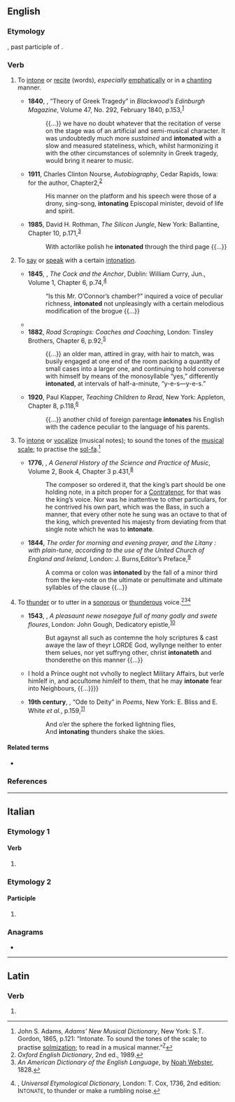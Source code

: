 ==English==

===Etymology===
{{der|en|la|intonatus}}, past participle of {{m|la|intonare||to thunder, resound}}.

===Verb===
{{en-verb}}

# {{lb|en|transitive|intransitive|dated}} To [[intone]] or [[recite]] (words), ''especially'' [[emphatic]]ally or in a [[chant]]ing manner.
#* '''1840''', {{w|Thomas De Quincey}}, “Theory of Greek Tragedy” in ''Blackwood’s Edinburgh Magazine'', Volume 47, No. 292, February 1840, p.{{nbsp}}153,<sup>[https://catalog.hathitrust.org/Record/006061455]</sup>
#*: {{...}} we have no doubt whatever that the recitation of verse on the stage was of an artificial and semi-musical character. It was undoubtedly much more ''sustained'' and '''intonated''' with a slow and measured stateliness, which, whilst harmonizing it with the other circumstances of solemnity in Greek tragedy, would bring it nearer to music.
#* '''1911''', Charles Clinton Nourse, ''Autobiography'', Cedar Rapids, Iowa: for the author, Chapter{{nbsp}}2,<sup>[https://www.gutenberg.org/files/40777/40777-h/40777-h.htm]</sup>
#*: His manner on the platform and his speech were those of a drony, sing-song, '''intonating''' Episcopal minister, devoid of life and spirit.
#* '''1985''', David H. Rothman, ''The Silicon Jungle'', New York: Ballantine, Chapter 10, p.{{nbsp}}171,<sup>[https://www.gutenberg.org/files/54360/54360-h/54360-h.htm]</sup>
#*: With actorlike polish he '''intonated''' through the third page {{...}}
# {{lb|en|transitive|dated}} To [[say]] or [[speak]] with a certain [[intonation]].
#* '''1845''', {{w|Sheridan Le Fanu}}, ''The Cock and the Anchor'', Dublin: William Curry, Jun., Volume 1, Chapter 6, p.{{nbsp}}74,<sup>[https://archive.org/details/cockanchorbeingc01lefa]</sup>
#*: “Is this Mr. O’Connor’s chamber?” inquired a voice of peculiar richness, '''intonated''' not unpleasingly with a certain melodious modification of the brogue {{...}}
#* {{RQ:Hawthorne French and Italian Notebooks|chapter=Rome|volume=I|page=274|passage=Miss Bremer talked plentifully in her strange manner—good English enough for a foreigner, but so oddly '''intonated''' and accented, that it is impossible to be sure of more than one word in ten.}}
#* '''1882''', ''Road Scrapings: Coaches and Coaching'', London: Tinsley Brothers, Chapter 6, p.{{nbsp}}92,<sup>[https://www.gutenberg.org/files/45372/45372-h/45372-h.htm]</sup>
#*: {{...}} an older man, attired in gray, with hair to match, was busily engaged at one end of the room packing a quantity of small cases into a larger one, and continuing to hold converse with himself by means of the monosyllable “yes,” differently '''intonated''', at intervals of half-a-minute, “y-e-s—y-e-s.”
#* '''1920''', Paul Klapper, ''Teaching Children to Read'', New York: Appleton, Chapter 8, p.{{nbsp}}118,<sup>[https://www.fadedpage.com/books/20180846/html.php]</sup>
#*: {{...}} another child of foreign parentage '''intonates''' his English with the cadence peculiar to the language of his parents.
# {{lb|en|transitive|dated}} To [[intone]] or [[vocalize]] (musical notes); to sound the tones of the [[musical scale]]; to practise the [[sol-fa]].<ref>John S. Adams, ''Adams’ New Musical Dictionary'', New York: S.T. Gordon, 1865, p.{{nbsp}}121: “Intonate. To sound the tones of the scale; to practise [[solmisation|solmization]]; to read in a musical manner.”<sup>[https://catalog.hathitrust.org/Record/100695670]</sup></ref>
#* '''1776''', {{w|John Hawkins (author)|John Hawkins}}, ''A General History of the Science and Practice of Music'', Volume 2, Book 4, Chapter 3 p.{{nbsp}}431,<sup>[https://archive.org/details/generalhistoryof02byuhawk]</sup>
#*: The composer so ordered it, that the king’s part should be one holding note, in a pitch proper for a [[countertenor|Contratenor]], for that was the king’s voice. Nor was he inattentive to other particulars, for he contrived his own part, which was the Bass, in such a manner, that every other note he sung was an octave to that of the king, which prevented his majesty from deviating from that single note which he was to '''intonate'''.
#* '''1844''', ''The order for morning and evening prayer, and the Litany : with plain-tune, according to the use of the United Church of England and Ireland'', London: J. Burns,Editor’s Preface,<sup>[https://catalog.hathitrust.org/Record/100242021]</sup>
#*: A comma or colon was '''intonated''' by the fall of a minor third from the key-note on the ultimate or penultimate and ultimate syllables of the clause {{...}}
# {{lb|en|obsolete}} To [[thunder]] or to utter in a [[sonorous]] or [[thunderous]] voice.<ref>''Oxford English Dictionary'', 2nd ed., 1989.</ref><ref>''An American Dictionary of the English Language'', by [[w:Noah Webster|Noah Webster]], 1828.</ref><ref>{{w|Nathan Bailey}}, ''Universal Etymological Dictionary'', London: T. Cox, 1736, 2nd edition: I<small>NTONATE</small>, to thunder or make a rumbling noise.</ref>
#* '''1543''', {{w|Thomas Beccon}}, ''A pleasaunt newe nosegaye full of many godly and swete floures'', London: John Gough, Dedicatory epistle,<sup>[http://name.umdl.umich.edu/A07010.0001.001]</sup>
#*: But agaynst all such as contemne the holy scriptures & cast awaye the law of theyr LORDE God, wyllynge neither to enter them selues, nor yet suffryng other, christ '''intonateth''' and thonderethe on this manner {{...}}
#* {{RQ:Waterhouse Fortescutus Illustratus|chapter=I|page=30|passage={{...}} I hold a Prince ought not vvholly to neglect Military Affairs, but verſe himſelf in, and accuſtome himſelf to them, that he may '''intonate''' fear into Neighbours, {{...}}}}
#* '''19th century''', {{w|Sumner Lincoln Fairfield}}, “Ode to Deity” in ''Poems'', New York: E. Bliss and E. White ''et al.'', p.{{nbsp}}159,<sup>[https://catalog.hathitrust.org/Record/001422476]</sup>
#*: And o’er the sphere the forked lightning flies,
#*: And '''intonating''' thunders shake the skies.

====Related terms====
* {{l|en|intonation}}

===References===
<references/>

----

==Italian==

===Etymology 1===

====Verb====
{{head|it|verb form}}

# {{inflection of|it|intonare||2|p|pres|indc|;|2|p|impr}}

===Etymology 2===

====Participle====
{{head|it|past participle form|g=f-p}}

# {{feminine plural of|it|intonato}}

===Anagrams===
* {{anagrams|it|a=aeinnott|a tentoni}}

----

==Latin==

===Verb===
{{la-verb-form|intonāte}}

# {{inflection of|la|intonō||2|p|pres|actv|impr}}